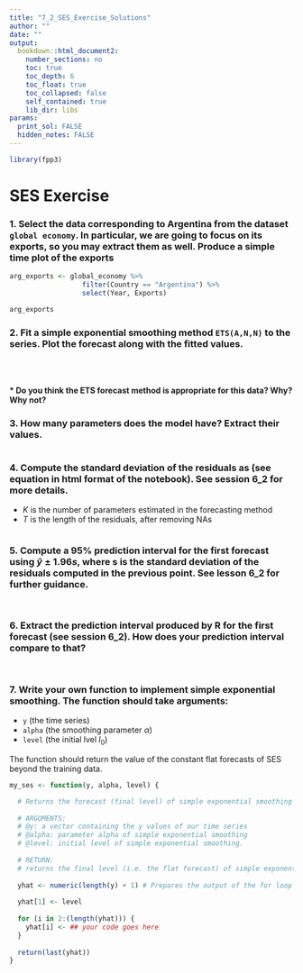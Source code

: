 ---
title: "7_2_SES_Exercise_Solutions"
author: ""
date: ""
output:
  bookdown::html_document2:
    number_sections: no
    toc: true
    toc_depth: 6
    toc_float: true
    toc_collapsed: false
    self_contained: true
    lib_dir: libs
params:
  print_sol: FALSE 
  hidden_notes: FALSE
---

```{r, warning= FALSE, message=FALSE}
library(fpp3)
```

# SES Exercise

### 1. Select the data corresponding to Argentina from the dataset `global economy`. In particular, we are going to focus on its exports, so you may extract them as well. Produce a simple time plot of the exports

```{r}
arg_exports <- global_economy %>%
                  filter(Country == "Argentina") %>%
                  select(Year, Exports)

arg_exports
```

### 2. Fit a simple exponential smoothing method `ETS(A,N,N)` to the series. Plot the forecast along with the fitted values.

```{r}

```

```{r}

```
```{r}

```

#### * **Do you think the ETS forecast method is appropriate for this data? Why? Why not?**

### 3. How many parameters does the model have? Extract their values.

```{r}

```

### 4. Compute the standard deviation of the residuals as (see equation in html format of the notebook). See session 6_2 for more details.

\begin{equation}
  \hat{\sigma} = \sqrt{\frac{1}{T-K}\sum_{t=1}^T e_t^2}
\end{equation}

* $K$ is the number of parameters estimated in the forecasting method
* $T$ is the length of the residuals, after removing NAs

```{r}

```
### 5. Compute a 95% prediction interval for the first forecast using $\hat{y} \pm 1.96s$, where s is the standard deviation of the residuals computed in the previous point. See lesson 6_2 for further guidance.

```{r}

```

```{r}

```

### 6. Extract the prediction interval produced by R for the first forecast (see session 6_2). How does your prediction interval compare to that?

```{r}

```


```{r}

```
### 7. Write your own function to implement simple exponential smoothing. The function should take arguments:

* `y` (the time series)
* `alpha` (the smoothing parameter $\alpha$)
* `level` (the initial lvel $l_0$)

The function should return the value of the constant flat forecasts of SES beyond the training data.

```{r}
my_ses <- function(y, alpha, level) {

  # Returns the forecast (final level) of simple exponential smoothing
  
  # ARGUMENTS:
  # @y: a vector containing the y values of our time series
  # @alpha: parameter alpha of simple exponential smoothing
  # @level: initial level of simple exponential smoothing.
  
  # RETURN:
  # returns the final level (i.e. the flat forecast) of simple exponential smoothing
  
  yhat <- numeric(length(y) + 1) # Prepares the output of the for loop
  
  yhat[1] <- level
  
  for (i in 2:(length(yhat))) {
    yhat[i] <- ## your code goes here
  }
  
  return(last(yhat))
}
```
